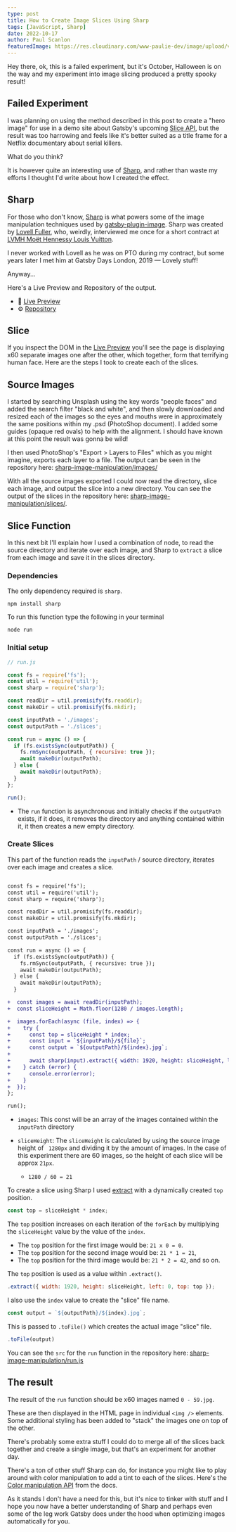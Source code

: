 ```yaml
---
type: post
title: How to Create Image Slices Using Sharp
tags: [JavaScript, Sharp]
date: 2022-10-17
author: Paul Scanlon
featuredImage: https://res.cloudinary.com/www-paulie-dev/image/upload/v1666003825/paulie.dev/2022/10/sharp-image-manipulation_ughrnu.jpg
---
```


Hey there, ok, this is a failed experiment, but it's October, Halloween is on the way and my experiment into image
slicing produced a pretty spooky result!

## Failed Experiment

I was planning on using the method described in this post to create a "hero image" for use in a demo site about Gatsby's
upcoming [Slice API](https://github.com/gatsbyjs/gatsby/discussions/36339), but the result was too harrowing and feels
like it's better suited as a title frame for a Netflix documentary about serial killers.

What do you think?

<AstroImage
  width='768'
  height='480'
  alt='Slice Hero Image'
  url='https://res.cloudinary.com/www-paulie-dev/image/upload/v1666004644/paulie.dev/2022/10/sharp-image-manipulation-embedded-1_gadirz.jpg'
/>

It is however quite an interesting use of [Sharp](https://sharp.pixelplumbing.com/), and rather than waste my efforts I
thought I'd write about how I created the effect.

## Sharp

For those who don't know, [Sharp](https://sharp.pixelplumbing.com/) is what powers some of the image manipulation
techniques used by [gatsby-plugin-image](https://www.gatsbyjs.com/plugins/gatsby-plugin-image/). Sharp was created by
[Lovell Fuller](https://twitter.com/lovell), who, weirdly, interviewed me once for a short contract at
[LVMH Moët Hennessy Louis Vuitton](https://www.lvmh.com/).

I never worked with Lovell as he was on PTO during my contract, but some years later I met him at Gatsby Days London,
2019 — Lovely stuff!

Anyway...

Here's a Live Preview and Repository of the output.

- 🚀 [Live Preview](https://sharp-image-manipulation.netlify.app/)
- ⚙️ [Repository](https://github.com/PaulieScanlon/sharp-image-manipulation)

## Slice

If you inspect the DOM in the [Live Preview](https://sharp-image-manipulation.netlify.app/) you'll see the page is
displaying x60 separate images one after the other, which together, form that terrifying human face. Here are the steps
I took to create each of the slices.

## Source Images

I started by searching Unsplash using the key words "people faces" and added the search filter "black and white", and
then slowly downloaded and resized each of the images so the eyes and mouths were in approximately the same positions
within my .psd (PhotoShop document). I added some guides (opaque red ovals) to help with the alignment. I should have
known at this point the result was gonna be wild!

<AstroImage
  width='768'
  height='480'
  alt='Photoshop screenshot with guides'
  url='https://res.cloudinary.com/www-paulie-dev/image/upload/v1666007495/paulie.dev/2022/10/sharp-image-manipulation-embedded-2_fabb8r.jpg'
/>

I then used PhotoShop's "Export > Layers to Files" which as you might imagine, exports each layer to a file. The output
can be seen in the repository here:
[sharp-image-manipulation/images/](https://github.com/PaulieScanlon/sharp-image-manipulation/tree/main/images)

<AstroImage
  width='768'
  height='480'
  alt='Photoshop export layers to files'
  url='https://res.cloudinary.com/www-paulie-dev/image/upload/v1666007495/paulie.dev/2022/10/sharp-image-manipulation-embedded-3_opnems.jpg'
/>

With all the source images exported I could now read the directory, slice each image, and output the slice into a new
directory. You can see the output of the slices in the repository here:
[sharp-image-manipulation/slices/](https://github.com/PaulieScanlon/sharp-image-manipulation/tree/main/slices).

## Slice Function

In this next bit I'll explain how I used a combination of node, to read the source directory and iterate over each
image, and Sharp to `extract` a slice from each image and save it in the slices directory.

### Dependencies

The only dependency required is `sharp`.

```shell
npm install sharp
```

To run this function type the following in your terminal

```shell
node run
```

### Initial setup

```javascript
// run.js

const fs = require('fs');
const util = require('util');
const sharp = require('sharp');

const readDir = util.promisify(fs.readdir);
const makeDir = util.promisify(fs.mkdir);

const inputPath = './images';
const outputPath = './slices';

const run = async () => {
  if (fs.existsSync(outputPath)) {
    fs.rmSync(outputPath, { recursive: true });
    await makeDir(outputPath);
  } else {
    await makeDir(outputPath);
  }
};

run();
```

- The `run` function is asynchronous and initially checks if the `outputPath` exists, if it does, it removes the
  directory and anything contained within it, it then creates a new empty directory.

### Create Slices

This part of the function reads the `inputPath` / source directory, iterates over each image and creates a slice.

```diff

const fs = require('fs');
const util = require('util');
const sharp = require('sharp');

const readDir = util.promisify(fs.readdir);
const makeDir = util.promisify(fs.mkdir);

const inputPath = './images';
const outputPath = './slices';

const run = async () => {
  if (fs.existsSync(outputPath)) {
    fs.rmSync(outputPath, { recursive: true });
    await makeDir(outputPath);
  } else {
    await makeDir(outputPath);
  }

+  const images = await readDir(inputPath);
+  const sliceHeight = Math.floor(1280 / images.length);

+  images.forEach(async (file, index) => {
+    try {
+      const top = sliceHeight * index;
+      const input = `${inputPath}/${file}`;
+      const output = `${outputPath}/${index}.jpg`;
+
+      await sharp(input).extract({ width: 1920, height: sliceHeight, left: 0, top: top }).toFile(output);
+    } catch (error) {
+      console.error(error);
+    }
+  });
};

run();
```

- `images`: This const will be an array of the images contained within the `inputPath` directory
- `sliceHeight`: The `sliceHeight` is calculated by using the source image height of ` 1280px` and dividing it by the
  amount of images. In the case of this experiment there are 60 images, so the height of each slice will be approx
  `21px`.

  - `1280 / 60 = 21`

To create a slice using Sharp I used [extract](https://sharp.pixelplumbing.com/api-resize#extract) with a dynamically
created `top` position.

```javascript
const top = sliceHeight * index;
```

The `top` position increases on each iteration of the `forEach` by multiplying the `sliceHeight` value by the value of
the `index`.

- The `top` position for the first image would be: `21 x 0 = 0`.
- The `top` position for the second image would be: `21 * 1 = 21`,
- The `top` position for the third image would be: `21 * 2 = 42`, and so on.

The `top` position is used as a value within `.extract()`.

```javascript
.extract({ width: 1920, height: sliceHeight, left: 0, top: top });
```

I also use the `index` value to create the "slice" file name.

```javascript
const output = `${outputPath}/${index}.jpg`;
```

This is passed to `.toFile()` which creates the actual image "slice" file.

```javascript
.toFile(output)
```

You can see the `src` for the `run` function in the repository here:
[sharp-image-manipulation/run.js](https://github.com/PaulieScanlon/sharp-image-manipulation/blob/main/run.js)

## The result

The result of the `run` function should be x60 images named `0 - 59.jpg`.

<AstroImage
  width='768'
  height='480'
  alt='VS Code slices'
  url='https://res.cloudinary.com/www-paulie-dev/image/upload/v1666010508/paulie.dev/2022/10/sharp-image-manipulation-embedded-4_kaeyn3.jpg'
/>

These are then displayed in the HTML page in individual `<img />` elements. Some additional styling has been added to
"stack" the images one on top of the other.

<AstroImage
  width='768'
  height='480'
  alt='HTML img elements'
  url='https://res.cloudinary.com/www-paulie-dev/image/upload/v1666010700/paulie.dev/2022/10/sharp-image-manipulation-embedded-5_j1hobl.jpg'
/>

There's probably some extra stuff I could do to merge all of the slices back together and create a single image, but
that's an experiment for another day.

There's a ton of other stuff Sharp can do, for instance you might like to play around with color manipulation to add a
tint to each of the slices. Here's the [Color manipulation API](https://sharp.pixelplumbing.com/api-colour) from the
docs.

As it stands I don't have a need for this, but it's nice to tinker with stuff and I hope you now have a better
understanding of Sharp and perhaps even some of the leg work Gatsby does under the hood when optimizing images
automatically for you.
